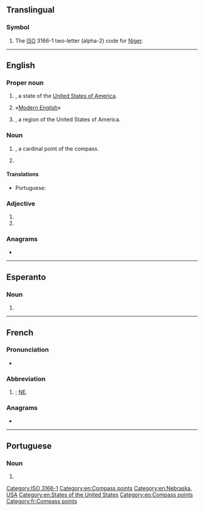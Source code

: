 {{also|Appendix:Variations of "ne"}}
==Translingual==

===Symbol===
{{head|mul|symbol}}

# The [[ISO]] 3166-1 two-letter (alpha-2) code for [[Niger]].

[[Category:ISO 3166-1]]

----

==English==

===Proper noun===
{{en-proper noun}}

# {{abbreviation of|Nebraska|lang=en|nodot=1}}, a state of the [[United States of America]].
# {{abbreviation of|New English|lang=en|nodot=1}} «[[Modern English]]»
# {{initialism of|New England|lang=en|nodot=1}}, a region of the United States of America.

===Noun===
{{en-noun|-}}

# {{initialism of|northeast|lang=en|nodot=1}}, a cardinal point of the compass.
# {{initialism of|norepinephrine|lang=en}}

====Translations====
{{trans-top|compass point}}
* Portuguese: {{t+|pt|NE}}
{{trans-mid}}
{{trans-bottom}}

===Adjective===
{{en-adj|-}}

# {{initialism of|northeastern|lang=en}}
# {{initialism of|[[not]] [[evaluated]]|lang=en}}

===Anagrams===
* {{anagrams|en|a=en|-en|EN|en|en-}}

[[Category:en:Compass points]]
[[Category:en:Nebraska, USA]]
[[Category:en:States of the United States]]

----

==Esperanto==

===Noun===
{{head|eo|noun}}
# {{abbreviation of|nordeosto||northeast|lang=eo}}

[[Category:eo:Compass points]]

----

==French==

===Pronunciation===
* {{audio|LL-Q150 (fra)-Lepticed7-NE.wav|Audio|lang=fr}}

===Abbreviation===
{{rfc-header|Abbreviation}}
{{head|fr|abbreviation}}

# {{abbreviation of|nord-est|lang=fr|nodot=1}}; [[#English|NE]].

===Anagrams===
* {{l|fr|en}}

[[Category:fr:Compass points]]

----

==Portuguese==

===Noun===
{{pt-noun|m|-}}

# {{abbreviation of|nordeste|lang=pt}}